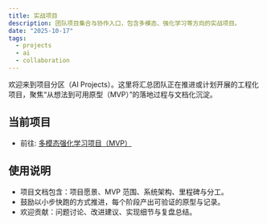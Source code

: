 ```yaml
---
title: 实战项目
description: 团队项目集合与协作入口，包含多模态、强化学习等方向的实战项目。
date: "2025-10-17"
tags:
  - projects
  - ai
  - collaboration
---
```


欢迎来到项目分区（AI Projects）。这里将汇总团队正在推进或计划开展的工程化项目，聚焦“从想法到可用原型（MVP）”的落地过程与文档化沉淀。

## 当前项目

- 前往: [多模态强化学习项目（MVP）](./ai-projects/multimodal-rl/)

## 使用说明

- 项目文档包含：项目愿景、MVP 范围、系统架构、里程碑与分工。
- 鼓励以小步快跑的方式推进，每个阶段产出可验证的原型与记录。
- 欢迎贡献：问题讨论、改进建议、实现细节与复盘总结。
